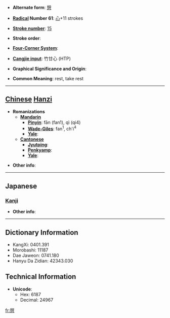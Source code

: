 * '''Alternate form''': [[憩]]

* '''[[Wiktionary:Chinese radical index| Radical]] Number 61''': [[Wiktionary:Chinese radical index 心|心]]+11 strokes

* '''[[Wiktionary:Chinese total strokes index|Stroke number]]''': [[Wiktionary:Chinese total strokes index 15|15]]

* '''Stroke order''': 

* '''[[Wiktionary:Chinese four corner index|Four-Corner System]]''': 

* '''[[Wiktionary:Chinese Cangjie index|Cangjie input]]''': 竹廿心 (HTP)

* '''Graphical Significance and Origin''': 

* '''Common Meaning''': rest, take rest

----

== [[Chinese]] [[Hanzi]] ==

* '''Romanizations'''
** '''[[Mandarin]]'''
*** '''[[Pinyin]]''': fān (fan1), qì (qi4)
*** '''[[Wade-Giles]]''': fan<sup>1</sup>, ch'i<sup>4</sup>
*** '''[[Yale]]''': 
** '''[[Cantonese]]'''
*** '''[[Jyutping]]''':
*** '''[[Penkyamp]]''': 
*** '''[[Yale]]''': 

* '''Other info''': 

----

==Japanese==
===[[Kanji]]===
{{kanji|on readings=[[けい]] (kei)|kun readings=[[いこい]] (ikoi)}}

* '''Other info''':  

----

== Dictionary Information ==

* KangXi: 0401.391
* Morobashi: 11187
* Dae Jaweon: 0741.180
* Hanyu Da Zidian: 42343.030

== Technical Information ==

* '''Unicode''':
** Hex: 6187
** Decimal: 24967

[[fr:憇]]